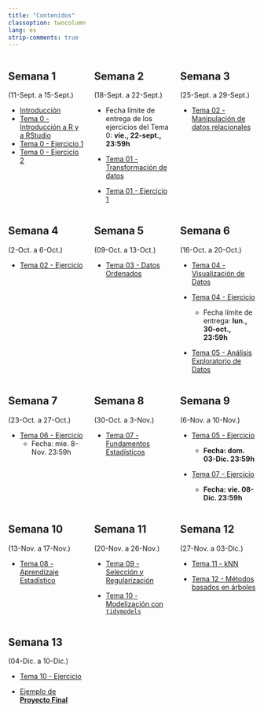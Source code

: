 ```yaml
---
title: "Contenidos"
classoption: twocolumn
lang: es
strip-comments: true
---
```



<!-- **********************************************************************  -->
:::: {.columns}

::: {.column width="33%"}
## Semana 1  
(11-Sept. a 15-Sept.)

  * [Introducción](docs/0Intro.qmd)
  * [Tema 0 - Introducción a R y a RStudio](docs/Tema00.qmd)
  * [Tema 0 - Ejercicio 1](docs/Tema00ej1.qmd)
  * [Tema 0 - Ejercicio 2](docs/Tema00ej2.qmd) 
  
:::


::: {.column width="33%"}

## Semana 2
(18-Sept. a 22-Sept.)


  * Fecha límite de entrega de los ejercicios del Tema 0: **vie., 22-sept., 23:59h**


  * [Tema 01 - Transformación de datos](docs/Tema01.qmd)
  * [Tema 01 - Ejercicio 1](docs/Tema01ej1.qmd)


:::


::: {.column width="33%"}

## Semana 3
(25-Sept. a 29-Sept.)


  * [Tema 02 - Manipulación de datos relacionales](docs/Tema02.qmd)

  
:::


::::

<!-- **********************************************************************  -->

:::: {.columns}

::: {.column width="33%"}

## Semana 4
(2-Oct. a 6-Oct.)

  * [Tema 02 - Ejercicio](docs/Tema02ej.qmd)
  
:::


::: {.column width="33%"}


## Semana 5
(09-Oct. a 13-Oct.)

  * [Tema 03 - Datos Ordenados](docs/Tema03.qmd)

:::


::: {.column width="33%"}

## Semana 6
(16-Oct. a 20-Oct.)

  * [Tema 04 - Visualización de Datos](docs/Tema04.qmd)
  
  * [Tema 04 - Ejercicio](docs/Tema04ej.qmd)
  
    - Fecha límite de entrega: **lun., 30-oct., 23:59h**

  * [Tema 05 - Análisis Exploratorio de Datos](docs/Tema05.qmd)

  
:::

::::


<!-- ********************************************************************** -->


:::: {.columns}

::: {.column width="33%"}

## Semana 7
(23-Oct. a 27-Oct.)

<!-- * [Tema 06 - Introducción a Quarto](docs/Tema06.qmd) -->
 
 * [Tema 06 - Ejercicio](docs/Tema06ej.qmd)
    - Fecha:  mie. 8-Nov. 23:59h 
 
:::

::: {.column width="33%"}


## Semana 8
(30-Oct. a 3-Nov.)

 * [Tema 07 - Fundamentos Estadísticos](docs/Tema07.qmd)

:::


::: {.column width="33%"}


## Semana 9
(6-Nov. a 10-Nov.)

 * [Tema 05 - Ejercicio](docs/Tema05ejWebScrap.qmd)
    - **Fecha:  dom. 03-Dic. 23:59h**

 * [Tema 07 - Ejercicio](docs/Tema07ej.qmd)

    - **Fecha:  vie. 08-Dic. 23:59h**


:::

::::


<!-- ********************************************************************** -->

:::: {.columns}

::: {.column width="33%"}

## Semana 10
(13-Nov. a 17-Nov.)
 
  * [Tema 08 - Aprendizaje Estadístico](docs/Tema08.qmd)


:::


::: {.column width="33%"}

## Semana 11
(20-Nov. a 26-Nov.)

  * [Tema 09 - Selección y Regularización](docs/Tema09.qmd)

  * [Tema 10 - Modelización con `tidymodels`](docs/Tema10.qmd)

:::


::: {.column width="33%"}
## Semana 12
(27-Nov. a 03-Dic.)

  * [Tema 11 - kNN](docs/Tema11.qmd)
  
  * [Tema 12 - Métodos basados en árboles](docs/Tema12.qmd)

:::

::::


<!-- ********************************************************************** -->

:::: {.columns}

::: {.column width="33%"}

## Semana 13
(04-Dic. a 10-Dic.)

  * [Tema 10 - Ejercicio](docs/Tema10ej.qmd)

  * [Ejemplo de **Proyecto Final**](docs/Proyect01.qmd)

:::


::: {.column width="33%"}
<!--
## Semana 14
(12-Dic. a 16-Dic.)

  * [Tema 16 - Usando `rtweet` para Análisis de Redes y de Texto](docs/Tema16.html)

  * [Ejemplo de Proyecto](docs/Proyect01.html)
-->
:::


::: {.column width="33%"}
<!--
## Semana 15
(19-Dic. a 23-Dic.)
-->

:::

::::

<!--

-->
